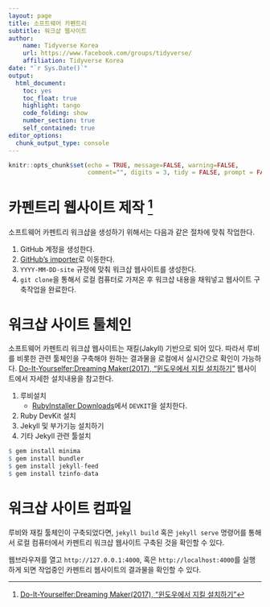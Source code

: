 ```yaml
---
layout: page
title: 소프트웨어 카펜트리
subtitle: 워크샵 웹사이트
author:
    name: Tidyverse Korea
    url: https://www.facebook.com/groups/tidyverse/
    affiliation: Tidyverse Korea
date: "`r Sys.Date()`"
output:
  html_document: 
    toc: yes
    toc_float: true
    highlight: tango
    code_folding: show
    number_section: true
    self_contained: true
editor_options: 
  chunk_output_type: console
---
```



``` r
knitr::opts_chunk$set(echo = TRUE, message=FALSE, warning=FALSE,
                      comment="", digits = 3, tidy = FALSE, prompt = FALSE, fig.align = 'center')

```

# 카펜트리 웹사이트 제작 [^ruby-jekyll] {#software-carpentry-website}

[^ruby-jekyll]: [Do-It-Yourselfer:Dreaming Maker(2017), "윈도우에서 지킬 설치하기"](https://blog.psangwoo.com/coding/2017/04/02/install-jekyll-on-windows.html)

소프트웨어 카펜트리 워크샵을 생성하기 위해서는 다음과 같은 절차에 맞춰 작업한다.

1. GitHub 계정을 생성한다.
1. [GitHub's importer](https://github.com/new/import)로 이동한다.
1. `YYYY-MM-DD-site` 규정에 맞춰 워크샵 웹사이트를 생성한다.
1. `git clone`을 통해서 로컬 컴퓨터로 가져온 후 워크샵 내용을 채워넣고 웹사이트 구축작업을 완료한다.

# 워크샵 사이트 툴체인 {#software-carpentry-website-toolchain}

소프트웨어 카펜트리 워크샵 웹사이트는 재킬(Jakyll) 기반으로 되어 있다. 따라서 루비를 비롯한 관련 툴체인을 구축해야 원하는 결과물을 로컬에서 실시간으로 확인이 가능하다. [Do-It-Yourselfer:Dreaming Maker(2017), "윈도우에서 지킬 설치하기"](https://blog.psangwoo.com/coding/2017/04/02/install-jekyll-on-windows.html) 웹사이트에서 자세한 설치내용을 참고한다.

1. 루비설치 
    - [RubyInstaller Downloads](https://rubyinstaller.org/downloads/)에서 `DEVKIT`을 설치한다.
1. Ruby DevKit 설치
1. Jekyll 및 부가기능 설치하기
1. 기타 Jekyll 관련 툴설치

```r
$ gem install minima
$ gem install bundler
$ gem install jekyll-feed
$ gem install tzinfo-data
```

# 워크샵 사이트 컴파일 {#software-carpentry-website-compile}

루비와 재킬 툴체인이 구축되었다면, `jekyll build` 혹은 `jekyll serve` 명령어를 통해서 로컬 컴퓨터에서 카펜트리 워크샵 웹사이트 구축된 것을 확인할 수 있다.

웹브라우져를 열고 `http://127.0.0.1:4000`, 혹은 `http://localhost:4000`를 실행하게 되면 작업중인 카펜트리 웹사이트의 결과물을 확인할 수 있다.

